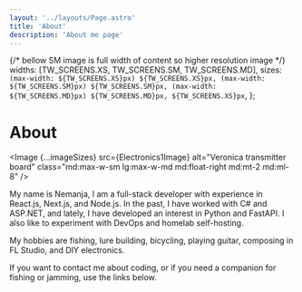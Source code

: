 ```yaml
---
layout: '../layouts/Page.astro'
title: 'About'
description: 'About me page'
---
```






{/* bellow SM image is full width of content so higher resolution image */}
  widths: [TW_SCREENS.XS, TW_SCREENS.SM, TW_SCREENS.MD],
  sizes: `(max-width: ${TW_SCREENS.XS}px) ${TW_SCREENS.XS}px, (max-width: ${TW_SCREENS.SM}px) ${TW_SCREENS.SM}px, (max-width: ${TW_SCREENS.MD}px) ${TW_SCREENS.MD}px, ${TW_SCREENS.XS}px`,
};

# About

<Image {...imageSizes} src={Electronics1Image} alt="Veronica transmitter board" class="md:max-w-sm lg:max-w-md md:float-right md:mt-2 md:ml-8" /> 

My name is Nemanja, I am a full-stack developer with experience in React.js, Next.js, and Node.js. In the past, I have worked with C# and ASP.NET, and lately, I have developed an interest in Python and FastAPI. I also like to experiment with DevOps and homelab self-hosting.

My hobbies are fishing, lure building, bicycling, playing guitar, composing in FL Studio, and DIY electronics.

If you want to contact me about coding, or if you need a companion for fishing or jamming, use the links below.

<LinkWithLabel label="GitHub" href={AUTHOR_GITHUB} title="Author GitHub profile" variant="link" />
<LinkWithLabel label="LinkedIn" href={AUTHOR_LINKEDIN} title="Author LinkedIn profile" variant="link" />
<LinkWithLabel label="Twitter" href={AUTHOR_TWITTER} title="Author Twitter profile" variant="link" />
<LinkWithLabel label="YouTube" href={AUTHOR_YOUTUBE} title="Author YouTube profile" variant="link" />


